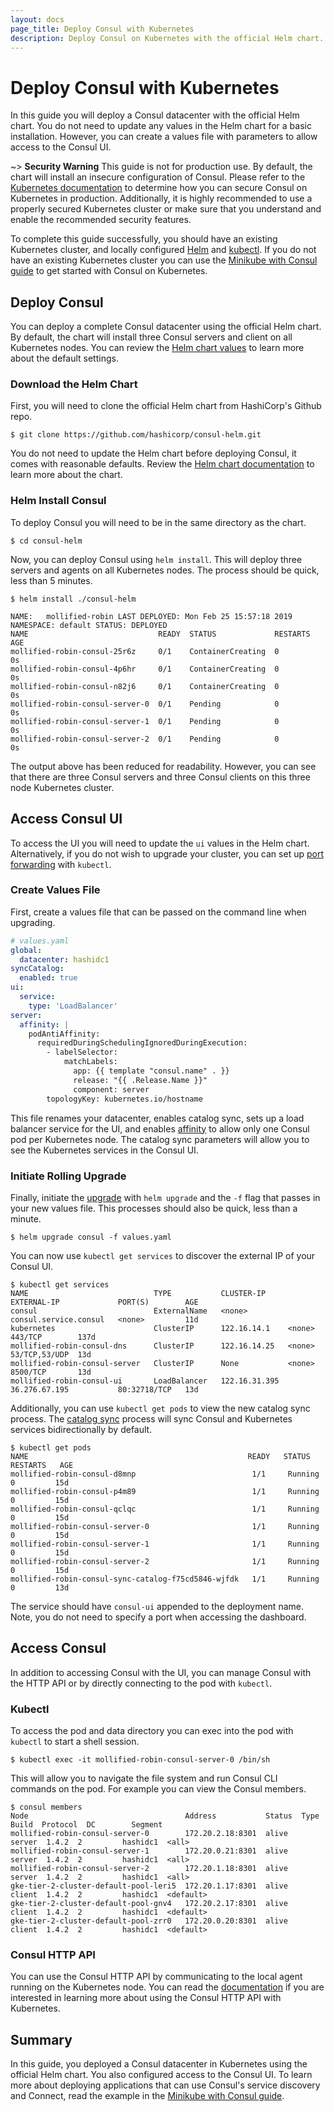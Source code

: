```yaml
---
layout: docs
page_title: Deploy Consul with Kubernetes
description: Deploy Consul on Kubernetes with the official Helm chart.
---
```


# Deploy Consul with Kubernetes

In this guide you will deploy a Consul datacenter with the official Helm chart.
You do not need to update any values in the Helm chart for a basic
installation. However, you can create a values file with parameters to allow
access to the Consul UI.

~> **Security Warning** This guide is not for production use. By default, the
chart will install an insecure configuration of Consul. Please refer to the
[Kubernetes documentation](https://www.consul.io/docs/platform/k8s)
to determine how you can secure Consul on Kubernetes in production.
Additionally, it is highly recommended to use a properly secured Kubernetes
cluster or make sure that you understand and enable the recommended security
features.

To complete this guide successfully, you should have an existing Kubernetes
cluster, and locally configured [Helm](https://helm.sh/docs/using_helm/) and
[kubectl](https://kubernetes.io/docs/tasks/tools/install-kubectl/). If you do not have an
existing Kubernetes cluster you can use the [Minikube with Consul guide](https://www.consul.io/docs/guides/minikube.html) to get started
with Consul on Kubernetes.

## Deploy Consul

You can deploy a complete Consul datacenter using the official Helm chart. By
default, the chart will install three Consul
servers and client on all Kubernetes nodes. You can review the
[Helm chart
values](https://www.consul.io/docs/platform/k8s/helm.html#configuration-values)
to learn more about the default settings.

### Download the Helm Chart

First, you will need to clone the official Helm chart from HashiCorp's Github
repo.

```shell
$ git clone https://github.com/hashicorp/consul-helm.git
```

You do not need to update the Helm chart before deploying Consul, it comes with
reasonable defaults. Review the [Helm chart
documentation](https://www.consul.io/docs/platform/k8s/helm.html) to learn more
about the chart.

### Helm Install Consul

To deploy Consul you will need to be in the same directory as the chart.

```shell
$ cd consul-helm
```

Now, you can deploy Consul using `helm install`. This will deploy three servers
and agents on all Kubernetes nodes. The process should be quick, less than 5
minutes.

```shell
$ helm install ./consul-helm

NAME:   mollified-robin LAST DEPLOYED: Mon Feb 25 15:57:18 2019 NAMESPACE: default STATUS: DEPLOYED
NAME                             READY  STATUS             RESTARTS  AGE
mollified-robin-consul-25r6z     0/1    ContainerCreating  0         0s
mollified-robin-consul-4p6hr     0/1    ContainerCreating  0         0s
mollified-robin-consul-n82j6     0/1    ContainerCreating  0         0s
mollified-robin-consul-server-0  0/1    Pending            0         0s
mollified-robin-consul-server-1  0/1    Pending            0         0s
mollified-robin-consul-server-2  0/1    Pending            0         0s
```

The output above has been reduced for readability. However, you can see that
there are three Consul servers and three Consul clients on this three node
Kubernetes cluster.

## Access Consul UI

To access the UI you will need to update the `ui` values in the Helm chart.
Alternatively, if you do not wish to upgrade your cluster, you can set up [port
forwarding](https://www.consul.io/docs/platform/k8s/run.html#viewing-the-consul-ui) with
`kubectl`.

### Create Values File

First, create a values file that can be passed on the command line when
upgrading.

```yaml
# values.yaml
global:
  datacenter: hashidc1
syncCatalog:
  enabled: true
ui:
  service:
    type: 'LoadBalancer'
server:
  affinity: |
    podAntiAffinity:
      requiredDuringSchedulingIgnoredDuringExecution:
        - labelSelector:
            matchLabels:
              app: {{ template "consul.name" . }}
              release: "{{ .Release.Name }}"
              component: server
        topologyKey: kubernetes.io/hostname
```

This file renames your datacenter, enables catalog sync, sets up a load
balancer service for the UI, and enables [affinity](https://www.consul.io/docs/platform/k8s/helm.html#v-server-affinity) to allow only one
Consul pod per Kubernetes node.
The catalog sync parameters will allow you to see
the Kubernetes services in the Consul UI.

### Initiate Rolling Upgrade

Finally, initiate the
[upgrade](https://www.consul.io/docs/platform/k8s/run.html#upgrading-consul-on-kubernetes)
with `helm upgrade` and the `-f` flag that passes in your new values file. This
processes should also be quick, less than a minute.

```shell
$ helm upgrade consul -f values.yaml
```

You can now use `kubectl get services` to discover the external IP of your Consul UI.

```shell
$ kubectl get services
NAME                            TYPE           CLUSTER-IP     EXTERNAL-IP             PORT(S)        AGE
consul                          ExternalName   <none>         consul.service.consul   <none>         11d
kubernetes                      ClusterIP      122.16.14.1    <none>                  443/TCP        137d
mollified-robin-consul-dns      ClusterIP      122.16.14.25   <none>                  53/TCP,53/UDP  13d
mollified-robin-consul-server   ClusterIP      None           <none>                  8500/TCP       13d
mollified-robin-consul-ui       LoadBalancer   122.16.31.395  36.276.67.195           80:32718/TCP   13d
```

Additionally, you can use `kubectl get pods` to view the new catalog sync
process. The [catalog sync](https://www.consul.io/docs/platform/k8s/helm.html#v-synccatalog) process will sync
Consul and Kubernetes services bidirectionally by
default.

```
$ kubectl get pods
NAME                                                 READY   STATUS      RESTARTS   AGE
mollified-robin-consul-d8mnp                          1/1     Running     0         15d
mollified-robin-consul-p4m89                          1/1     Running     0         15d
mollified-robin-consul-qclqc                          1/1     Running     0         15d
mollified-robin-consul-server-0                       1/1     Running     0         15d
mollified-robin-consul-server-1                       1/1     Running     0         15d
mollified-robin-consul-server-2                       1/1     Running     0         15d
mollified-robin-consul-sync-catalog-f75cd5846-wjfdk   1/1     Running     0         13d
```

The service should have `consul-ui` appended to the deployment name. Note, you
do not need to specify a port when accessing the dashboard.

## Access Consul

In addition to accessing Consul with the UI, you can manage Consul with the
HTTP API or by directly connecting to the pod with `kubectl`.

### Kubectl

To access the pod and data directory you can exec into the pod with `kubectl` to start a shell session.

```shell
$ kubectl exec -it mollified-robin-consul-server-0 /bin/sh
```

This will allow you to navigate the file system and run Consul CLI commands on
the pod. For example you can view the Consul members.

```shell
$ consul members
Node                                   Address           Status  Type    Build  Protocol  DC        Segment
mollified-robin-consul-server-0        172.20.2.18:8301  alive   server  1.4.2  2         hashidc1  <all>
mollified-robin-consul-server-1        172.20.0.21:8301  alive   server  1.4.2  2         hashidc1  <all>
mollified-robin-consul-server-2        172.20.1.18:8301  alive   server  1.4.2  2         hashidc1  <all>
gke-tier-2-cluster-default-pool-leri5  172.20.1.17:8301  alive   client  1.4.2  2         hashidc1  <default>
gke-tier-2-cluster-default-pool-gnv4   172.20.2.17:8301  alive   client  1.4.2  2         hashidc1  <default>
gke-tier-2-cluster-default-pool-zrr0   172.20.0.20:8301  alive   client  1.4.2  2         hashidc1  <default>
```

### Consul HTTP API

You can use the Consul HTTP API by communicating to the local agent running on
the Kubernetes node. You can read the
[documentation](https://www.consul.io/docs/platform/k8s/run.html#accessing-the-consul-http-api)
if you are interested in learning more about using the Consul HTTP API with Kubernetes.

## Summary

In this guide, you deployed a Consul datacenter in Kubernetes using the
official Helm chart. You also configured access to the Consul UI. To learn more
about deploying applications that can use Consul's service discovery and
Connect, read the example in the [Minikube with Consul
guide](https://www.consul.io/docs/guides/minikube.html#step-2-deploy-custom-applications).
